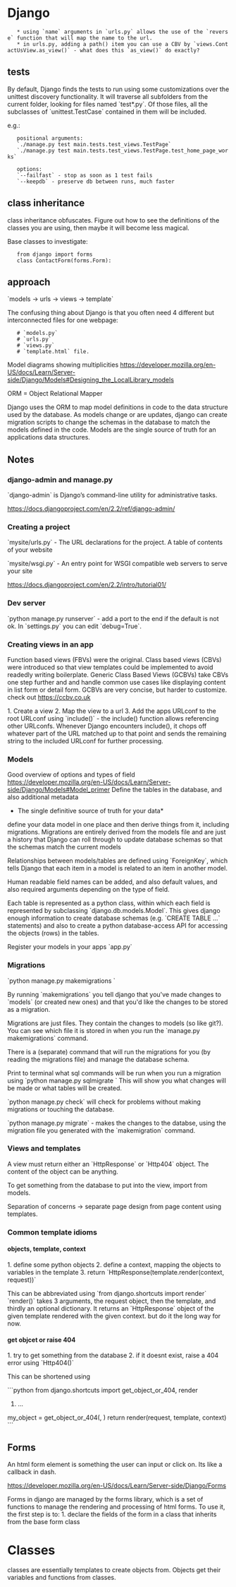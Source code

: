 = Django =
    * using `name` arguments in `urls.py` allows the use of the `reverse` function that will map the name to the url.
    * in urls.py, adding a path() item you can use a CBV by `views.ContactUsView.as_view()` - what does this `as_view()` do exactly?

== tests ==

By default, Django finds the tests to run using some customizations over the unittest discovery functionality.
It will traverse all subfolders from the current folder, looking for files named `test*.py`.
Of those files, all the subclasses of `unittest.TestCase` contained in them will be included.

e.g.:
    positional arguments:
    `./manage.py test main.tests.test_views.TestPage`
    `./manage.py test main.tests.test_views.TestPage.test_home_page_works`

    options:
    `--failfast` - stop as soon as 1 test fails
    `--keepdb` - preserve db between runs, much faster



== class inheritance ==
class inheritance obfuscates.
Figure out how to  see the definitions of the classes you are using, then maybe it will become less magical.

Base classes to investigate:

    from django import forms
    class ContactForm(forms.Form):



== approach ==
`models -> urls -> views -> template`

The confusing thing about Django is that you often need 4 different but interconnected files for one webpage: 
    # `models.py`
    # `urls.py`
    # `views.py`
    # `template.html` file.

{{file:~/projects/vimwiki/images/basic-django-flow.png}}

Model diagrams showing multiplicities https://developer.mozilla.org/en-US/docs/Learn/Server-side/Django/Models#Designing_the_LocalLibrary_models
{{file:~/projects/vimwiki/images/django-model-example.png}}


ORM = Object Relational Mapper

Django uses the ORM to map model definitions in code to the data structure used by the database. As models change or are updates, django can create migration scripts to change the schemas in the database to match the models defined in the code. Models are the single source of truth for an applications data structures.


== Notes ==

=== django-admin and manage.py ===
`django-admin` is Django’s command-line utility for administrative tasks.

https://docs.djangoproject.com/en/2.2/ref/django-admin/

=== Creating a project ===
`mysite/urls.py` - The URL declarations for the project. A table of contents of your website

`mysite/wsgi.py` - An entry point for WSGI compatible web servers to serve your site

https://docs.djangoproject.com/en/2.2/intro/tutorial01/

=== Dev server ===
`python manage.py runserver` - add a port to the end if the default is not ok. In `settings.py` you can edit `debug=True`.


=== Creating views in an app ===
Function based views (FBVs) were the original. Class based views (CBVs) were introduced so that view templates could be implemented to avoid readedly writing boilerplate. Generic Class Based Views (GCBVs) take CBVs one step further and and handle common use cases like displaying content in list form or detail form. GCBVs are very concise, but harder to customize. check out https://ccbv.co.uk

1. Create a view
2. Map the view to a url
3. Add the apps URLconf to the root URLconf using `include()` - the include() function allows referencing other URLconfs. Whenever Django encounters include(), it chops off whatever part of the URL matched up to that point and sends the remaining string to the included URLconf for further processing.

=== Models ===
Good overview of options and types of field https://developer.mozilla.org/en-US/docs/Learn/Server-side/Django/Models#Model_primer
Define the tables in the database, and also additional metadata
*The single definitive source of truth for your data*

{{file:~/projects/vimwiki/images/django-model-example.png}}


define your data model in one place and then derive things from it, including migrations.
Migrations are entirely derived from the models file and are just a history that Django can roll through to update database schemas so that the schemas match the current models

Relationships between models/tables are defined using `ForeignKey`, which tells Django that each item in a model is related to an item in another model.

Human readable field names can be added, and also default values, and also required arguments depending on the type of field.

Each table is represented as a python class, within which each field is represented by subclassing `django.db.models.Model`. This gives django enough information to create database schemas (e.g. `CREATE TABLE ...` statements) and also to create a python database-access API for accessing the objects (rows) in the tables.

Register your models in your apps `app.py`

=== Migrations ===
`python manage.py makemigrations <app-name>`

By running `makemigrations` you tell django that you've made changes to `models` (or created new ones) and that you'd like the changes to be stored as a migration.

Migrations are just files. They contain the changes to models (so like git?).
You can see which file it is stored in when you run the `manage.py makemigrations` command.

There is a (separate) command that will run the migrations for you (by reading the migrations file) and manage the database schema.

Print to terminal what sql commands will be run when you run a migration using `python manage.py sqlmigrate <app-name> <migration-number>`
This will show you what changes will be made or what tables will be created.

`python manage.py check` will check for problems without making migrations or touching the database.

`python manage.py migrate` - makes the changes to the databse, using the migration file you generated with the `makemigration` command.

=== Views and templates ===
A view must return either an `HttpResponse` or `Http404` object. The content of the object can be anything.

To get something from the database to put into the view, import from models.

Separation of concerns -> separate page design from page content using templates.

=== Common template idioms ===
==== objects, template, context ====
1. define some python objects
2. define a context, mapping the objects to variables in the template
3. return `HttpResponse(template.render(context, request))`

This can be abbreviated using `from django.shortcuts import render`
`render()` takes 3 arguments, the request object, then the template, and thirdly an optional dictionary.
It returns an `HttpResponse` object of the given template rendered with the given context.
but do it the long way for now.

==== get objcet or raise 404 ====
1. try to get something from the database
2. if it doesnt exist, raise a 404 error using `Http404()`

This can be shortened using

```python
from django.shortcuts import get_object_or_404, render
#...
my_object = get_object_or_404(<model>, <api params>)
return render(request, template, context)
```

== Forms ==
An html form element is something the user can input or click on. Its like a callback in dash.

{{file:~/projects/vimwiki/images/django-form-handling-standard.png}}
https://developer.mozilla.org/en-US/docs/Learn/Server-side/Django/Forms

Forms in django are managed by the forms library, which is a set of functions to manage the rendering and processing of html forms.
To use it, the first step is to:
1. declare the fields of the form in a class that inherits from the base form class

= Classes =
classes are essentially templates to create objects from. Objects get their variables and functions from classes.

